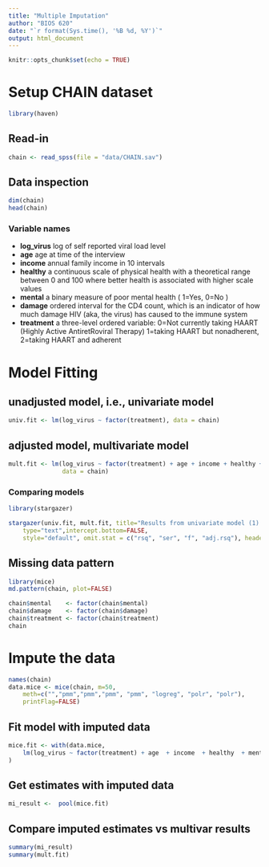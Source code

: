 ```yaml
---
title: "Multiple Imputation"
author: "BIOS 620"
date: "`r format(Sys.time(), '%B %d, %Y')`"
output: html_document
---
```


```r
knitr::opts_chunk$set(echo = TRUE)
```

# Setup CHAIN dataset

```r
library(haven)
```

## Read-in

```r
chain <- read_spss(file = "data/CHAIN.sav")
```


## Data inspection

```r
dim(chain)
head(chain)
```

### Variable names

* **log_virus** log of self reported viral load level
* **age** age at time of the interview
* **income** annual family income in 10 intervals
* **healthy** a continuous scale of physical health with a theoretical range
between 0 and 100 where better health is associated with higher scale values
* **mental** a binary measure of poor mental health ( 1=Yes, 0=No )
* **damage** ordered interval for the CD4 count, which is an indicator of how
much damage HIV (aka, the virus) has caused to the immune system
* **treatment** a three-level ordered variable: 0=Not currently taking HAART
(Highly Active AntiretRoviral Therapy) 1=taking HAART but nonadherent, 2=taking
HAART and adherent

# Model Fitting

## unadjusted model, i.e., univariate model

```r
univ.fit <- lm(log_virus ~ factor(treatment), data = chain)
```

## adjusted model, multivariate model

```r
mult.fit <- lm(log_virus ~ factor(treatment) + age + income + healthy + mental,
               data = chain)
```

### Comparing models

```r
library(stargazer)
```

```r
stargazer(univ.fit, mult.fit, title="Results from univariate model (1) and multivariate model (2)",
    type="text",intercept.bottom=FALSE,
    style="default", omit.stat = c("rsq", "ser", "f", "adj.rsq"), header=FALSE)
```

## Missing data pattern 

```r
library(mice)
md.pattern(chain, plot=FALSE)
```

```r
chain$mental    <- factor(chain$mental)
chain$damage    <- factor(chain$damage)
chain$treatment <- factor(chain$treatment)
chain
```


# Impute the data

```r
names(chain)
data.mice <- mice(chain, m=50, 
    meth=c("","pmm","pmm","pmm", "pmm", "logreg", "polr", "polr"),
    printFlag=FALSE)
```

## Fit model with imputed data

```r
mice.fit <- with(data.mice,
    lm(log_virus ~ factor(treatment) + age  + income  + healthy  + mental)
)
```

## Get estimates with imputed data

```r
mi_result <-  pool(mice.fit)
```

## Compare imputed estimates vs multivar results 

```r
summary(mi_result)
summary(mult.fit)
```

